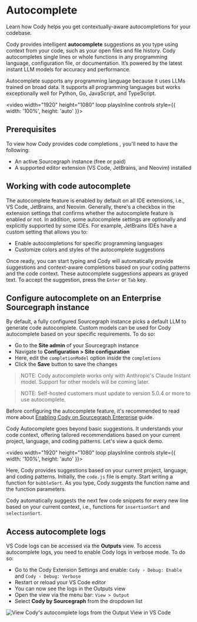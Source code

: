 # Autocomplete

<p className="subtitle">
  Learn how Cody helps you get contextually-aware autocompletions for your
  codebase.
</p>

Cody provides intelligent **autocomplete** suggestions as you type using context from your code, such as your open files and file history. Cody autocompletes single lines or whole functions in any programming language, configuration file, or documentation. It’s powered by the latest instant LLM models for accuracy and performance.

Autocomplete supports any programming language because it uses LLMs trained on broad data. It supports all programming languages but works exceptionally well for Python, Go, JavaScript, and TypeScript.

<video width="1920" height="1080" loop playsInline controls style={{ width: '100%', height: 'auto' }}>
  <source src="https://storage.googleapis.com/sourcegraph-assets/Docs/Media/cody-in-action.mp4" type="video/mp4" />
</video>

## Prerequisites

To view how Cody provides code completions , you'll need to have the following:

- An active Sourcegraph instance (free or paid)
- A supported editor extension (VS Code, JetBrains, and Neovim) installed

## Working with code autocomplete

The autocomplete feature is enabled by default on all IDE extensions, i.e., VS Code, JetBrains, and Neovim. Generally, there's a checkbox in the extension settings that confirms whether the autocomplete feature is enabled or not. In addition, some autocomplete settings are optionally and explicitly supported by some IDEs. For example, JetBrains IDEs have a custom setting that allows you to:

- Enable autocompletions for specific programming languages
- Customize colors and styles of the autocomplete suggestions

Once ready, you can start typing and Cody will automatically provide suggestions and context-aware completions based on your coding patterns and the code context. These autocomplete suggestions appears as grayed text. To accept the suggestion, press the `Enter` or `Tab` key.

## Configure autocomplete on an Enterprise Sourcegraph instance

By default, a fully configured Sourcegraph instance picks a default LLM to generate code autocomplete. Custom models can be used for Cody autocomplete based on your specific requirements. To do so:

- Go to the **Site admin** of your Sourcegraph instance
- Navigate to **Configuration > Site configuration**
- Here, edit the `completionModel` option inside the `completions`
- Click the **Save** button to save the changes

> NOTE: Cody autocomplete works only with Anthropic's Claude Instant model. Support for other models will be coming later.

> NOTE: Self-hosted customers must update to version 5.0.4 or more to use autocomplete.

Before configuring the autocomplete feature, it's recommended to read more about [Enabling Cody on Sourcegraph Enterprise](overview/enable-cody-enterprise.md) guide.

Cody Autocomplete goes beyond basic suggestions. It understands your code context, offering tailored recommendations based on your current project, language, and coding patterns. Let's view a quick demo.

<video width="1920" height="1080" loop playsInline controls style={{ width: '100%', height: 'auto' }}>
  <source src="https://storage.googleapis.com/sourcegraph-assets/Docs/Media/contexual-autocpmplete.mp4" type="video/mp4" />
</video>

Here, Cody provides suggestions based on your current project, language, and coding patterns. Initially, the `code.js` file is empty. Start writing a function for `bubbleSort`. As you type, Cody suggests the function name and the function parameters.

Cody automatically suggests the next few code snippets for every new line based on your current context, i.e., functions for `insertionSort` and `selectionSort`.

## Access autocomplete logs

VS Code logs can be accessed via the **Outputs** view. To access autocomplete logs, you need to enable Cody logs in verbose mode. To do so:

- Go to the Cody Extension Settings and enable: `Cody › Debug: Enable` and `Cody › Debug: Verbose`
- Restart or reload your VS Code editor
- You can now see the logs in the Outputs view
- Open the view via the menu bar: `View > Output`
- Select **Cody by Sourcegraph** from the dropdown list

![View Cody's autocomplete logs from the Output View in VS Code](https://storage.googleapis.com/sourcegraph-assets/Docs/autocomplete-logs.png)
